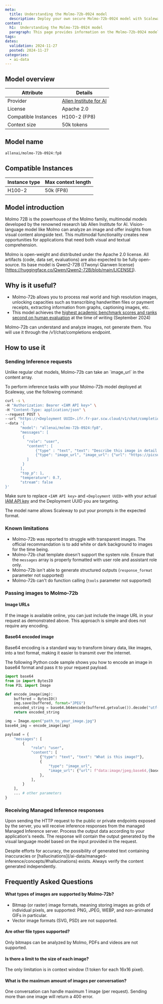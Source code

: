 ```yaml
---
meta:
  title: Understanding the Molmo-72b-0924 model
  description: Deploy your own secure Molmo-72b-0924 model with Scaleway Managed Inference. Privacy-focused, fully managed.
content:
  h1:  Understanding the Molmo-72b-0924 model
  paragraph: This page provides information on the Molmo-72b-0924 model
tags: 
dates:
  validation: 2024-11-27
  posted: 2024-11-27
categories:
  - ai-data
---
```


## Model overview

| Attribute       | Details                            |
|-----------------|------------------------------------|
| Provider        | [Allen Institute for AI](https://molmo.allenai.org/blog)                         |
| License        | Apache 2.0  |                |
| Compatible Instances | H100-2 (FP8)                 |
| Context size | 50k tokens    |

## Model name

```bash
allenai/molmo-72b-0924:fp8
```

## Compatible Instances

| Instance type  | Max context length |
| ------------- |-------------|
| H100-2      | 50k (FP8)

## Model introduction

Molmo 72B is the powerhouse of the Molmo family, multimodal models developed by the renowned research lab Allen Institute for AI.
Vision-language model like Molmo can analyze an image and offer insights from visual content alongside text. This multimodal functionality creates new opportunities for applications that need both visual and textual comprehension. 

Molmo is open-weight and distributed under the Apache 2.0 license. All artifacts (code, data set, evaluations) are also expected to be fully open-source.
Its base model is Qwen2-72B ((Twonyi Qianwen license)[https://huggingface.co/Qwen/Qwen2-72B/blob/main/LICENSE]).
 
## Why is it useful?

- Molmo-72b allows you to process real world and high resolution images, unlocking capacities such as transcribing handwritten files or payment receipts, extracting information from graphs, captioning images, etc.
- This model achieves the [highest academic benchmark scores and ranks second on human evaluation](https://huggingface.co/allenai/Molmo-72B-0924#evaluations) at the time of writing (September 2024)

<Message type="note">
  Molmo-72b can understand and analyze images, not generate them. You will use it through the /v1/chat/completions endpoint.
</Message>

## How to use it

### Sending Inference requests

<Message type="tip">
  Unlike regular chat models, Molmo-72b can take an `image_url` in the content array.
</Message>

To perform inference tasks with your Molmo-72b model deployed at Scaleway, use the following command:

```bash
curl -s \
-H "Authorization: Bearer <IAM API key>" \
-H "Content-Type: application/json" \
--request POST \
--url "https://<Deployment UUID>.ifr.fr-par.scw.cloud/v1/chat/completions" \
--data '{
       "model": "allenai/molmo-72b-0924:fp8",
       "messages": [
        {
          "role": "user",
          "content": [
              {"type" : "text", "text": "Describe this image in detail please."},
              {"type": "image_url", "image_url": {"url": "https://picsum.photos/id/32/512/512"}}
          ]
        }
       ],
       "top_p": 1, 
       "temperature": 0.7, 
       "stream": false
}'
```

Make sure to replace `<IAM API key>` and `<Deployment UUID>` with your actual [IAM API key](/identity-and-access-management/iam/how-to/create-api-keys/) and the Deployment UUID you are targeting.

<Message type="tip">
  The model name allows Scaleway to put your prompts in the expected format.
</Message>

### Known limitations

- Molmo-72b was reported to struggle with transparent images. The official recommandation is to add white or dark background to images for the time being.
- Molmo-72b chat template doesn't support the system role. Ensure that the `messages` array is properly formatted with user role and assistant role only.
- Molmo-72b isn't able to generate structured outputs (`response_format` parameter not supported)
- Molmo-72b can't do function calling (`tools` parameter not supported)

### Passing images to Molmo-72b

#### Image URLs
If the image is available online, you can just include the image URL in your request as demonstrated above. This approach is simple and does not require any encoding.

#### Base64 encoded image
Base64 encoding is a standard way to transform binary data, like images, into a text format, making it easier to transmit over the internet.

The following Python code sample shows you how to encode an image in base64 format and pass it to your request payload.


```python
import base64
from io import BytesIO
from PIL import Image

def encode_image(img):
    buffered = BytesIO()
    img.save(buffered, format="JPEG")
    encoded_string = base64.b64encode(buffered.getvalue()).decode("utf-8")
    return encoded_string

img = Image.open("path_to_your_image.jpg")
base64_img = encode_image(img)

payload = {
    "messages": [
        {
            "role": "user",
            "content": [
                {"type": "text", "text": "What is this image?"},
                {
                    "type": "image_url",
                    "image_url": {"url": f"data:image/jpeg;base64,{base64_img}"},
                },
            ],
        }
    ],
    ... # other parameters
}

```

### Receiving Managed Inference responses

Upon sending the HTTP request to the public or private endpoints exposed by the server, you will receive inference responses from the managed Managed Inference server. 
Process the output data according to your application's needs. The response will contain the output generated by the visual language model based on the input provided in the request.

<Message type="note">
  Despite efforts for accuracy, the possibility of generated text containing inaccuracies or [hallucinations](/ai-data/managed-inference/concepts/#hallucinations) exists. Always verify the content generated independently.
</Message>

## Frequently Asked Questions

#### What types of images are supported by Molmo-72b?
- Bitmap (or raster) image formats, meaning storing images as grids of individual pixels, are supported: PNG, JPEG, WEBP, and non-animated GIFs in particular.
- Vector image formats (SVG, PSD) are not supported.

#### Are other file types supported?
Only bitmaps can be analyzed by Molmo, PDFs and videos are not supported.

#### Is there a limit to the size of each image?
The only limitation is in context window (1 token for each 16x16 pixel).

#### What is the maximum amount of images per conversation?
One conversation can handle maximum 1 image (per request). Sending more than one image will return a 400 error.
